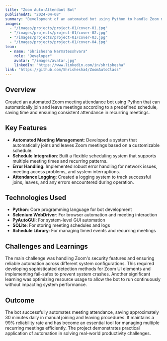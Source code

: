 ```yaml
---
title: "Zoom Auto-Attendant Bot"
publishedAt: "2024-04-08"
summary: "Development of an automated bot using Python to handle Zoom meeting attendance, featuring automatic join/leave capabilities and schedule management."
images:
  - "/images/projects/project-01/cover-01.jpg"
  - "/images/projects/project-01/cover-02.jpg"
  - "/images/projects/project-01/cover-03.jpg"
  - "/images/projects/project-01/cover-04.jpg"
team:
  - name: "Shrishesha Narmatesshvara"
    role: "Developer"
    avatar: "/images/avatar.jpg"
    linkedIn: "https://www.linkedin.com/in/shrishesha"
link: "https://github.com/Shrishesha4/ZoomAutoClass"
---
```


## Overview

Created an automated Zoom meeting attendance bot using Python that can automatically join and leave meetings according to a predefined schedule, saving time and ensuring consistent attendance in recurring meetings.

## Key Features

- **Automated Meeting Management**: Developed a system that automatically joins and leaves Zoom meetings based on a customizable schedule.
- **Schedule Integration**: Built a flexible scheduling system that supports multiple meeting times and recurring patterns.
- **Error Handling**: Implemented robust error handling for network issues, meeting access problems, and system interruptions.
- **Attendance Logging**: Created a logging system to track successful joins, leaves, and any errors encountered during operation.

## Technologies Used

- **Python**: Core programming language for bot development
- **Selenium WebDriver**: For browser automation and meeting interaction
- **PyAutoGUI**: For system-level GUI automation
- **SQLite**: For storing meeting schedules and logs
- **Schedule Library**: For managing timed events and recurring meetings

## Challenges and Learnings

The main challenge was handling Zoom's security features and ensuring reliable automation across different system configurations. This required developing sophisticated detection methods for Zoom UI elements and implementing fail-safes to prevent system crashes. Another significant learning was optimizing resource usage to allow the bot to run continuously without impacting system performance.

## Outcome

The bot successfully automates meeting attendance, saving approximately 30 minutes daily in manual joining and leaving procedures. It maintains a 99% reliability rate and has become an essential tool for managing multiple recurring meetings efficiently. The project demonstrates practical application of automation in solving real-world productivity challenges.